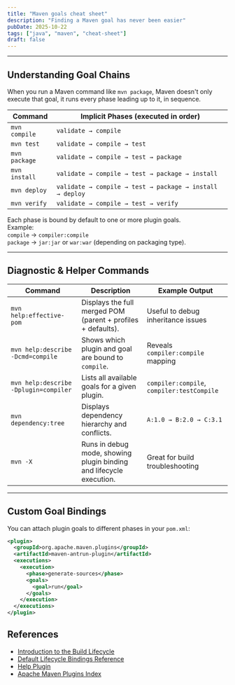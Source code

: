 ```yaml
---
title: "Maven goals cheat sheet"
description: "Finding a Maven goal has never been easier"
pubDate: 2025-10-22
tags: ["java", "maven", "cheat-sheet"]
draft: false
---
```



<MavenGoalsSearch client:idle />

---

## Understanding Goal Chains

When you run a Maven command like `mvn package`, Maven doesn't only execute that goal, it runs every phase leading up to it, in sequence.

| Command       | Implicit Phases (executed in order)                      |
| ------------- | -------------------------------------------------------- |
| `mvn compile` | `validate → compile`                                     |
| `mvn test`    | `validate → compile → test`                              |
| `mvn package` | `validate → compile → test → package`                    |
| `mvn install` | `validate → compile → test → package → install`          |
| `mvn deploy`  | `validate → compile → test → package → install → deploy` |
| `mvn verify`  | `validate → compile → test → verify`                     |

Each phase is bound by default to one or more plugin goals.  
Example:  
`compile` → `compiler:compile`  
`package` → `jar:jar` or `war:war` (depending on packaging type).

---

## Diagnostic & Helper Commands

| Command                               | Description                                                         | Example Output                             |
| ------------------------------------- | ------------------------------------------------------------------- | ------------------------------------------ |
| `mvn help:effective-pom`              | Displays the full merged POM (parent + profiles + defaults).        | Useful to debug inheritance issues         |
| `mvn help:describe -Dcmd=compile`     | Shows which plugin and goal are bound to `compile`.                 | Reveals `compiler:compile` mapping         |
| `mvn help:describe -Dplugin=compiler` | Lists all available goals for a given plugin.                       | `compiler:compile`, `compiler:testCompile` |
| `mvn dependency:tree`                 | Displays dependency hierarchy and conflicts.                        | `A:1.0 → B:2.0 → C:3.1`                    |
| `mvn -X`                              | Runs in debug mode, showing plugin binding and lifecycle execution. | Great for build troubleshooting            |

---

## Custom Goal Bindings

You can attach plugin goals to different phases in your `pom.xml`:

```xml
<plugin>
  <groupId>org.apache.maven.plugins</groupId>
  <artifactId>maven-antrun-plugin</artifactId>
  <executions>
    <execution>
      <phase>generate-sources</phase>
      <goals>
        <goal>run</goal>
      </goals>
    </execution>
  </executions>
</plugin>
```

## References

- [Introduction to the Build Lifecycle](https://maven.apache.org/guides/introduction/introduction-to-the-lifecycle.html)
- [Default Lifecycle Bindings Reference](https://maven.apache.org/ref/current/maven-core/lifecycles.html)
- [Help Plugin](https://maven.apache.org/plugins/maven-help-plugin/)
- [Apache Maven Plugins Index](https://maven.apache.org/plugins/index.html)
